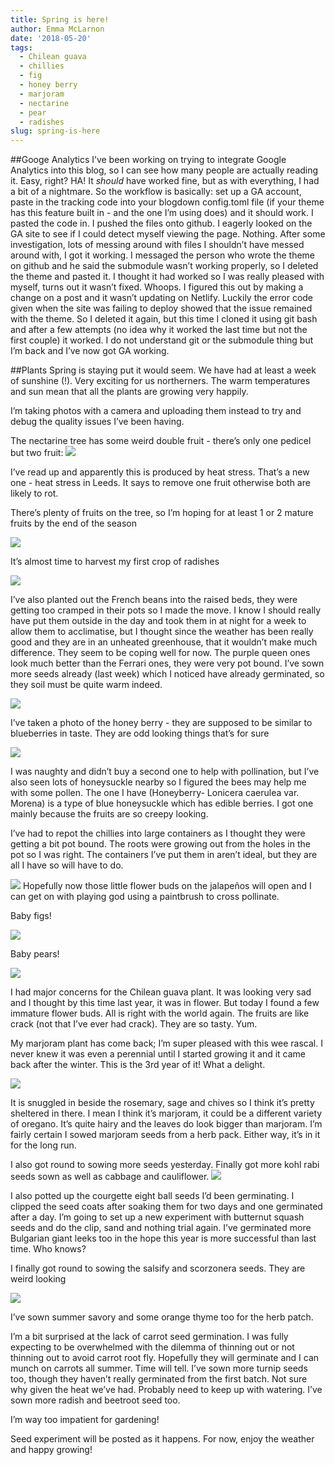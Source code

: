 ```yaml
---
title: Spring is here!
author: Emma McLarnon
date: '2018-05-20'
tags:
  - Chilean guava
  - chillies
  - fig
  - honey berry
  - marjoram
  - nectarine
  - pear
  - radishes
slug: spring-is-here
---
```


##Googe Analytics
I've been working on trying to integrate Google Analytics into this blog, so I can see how many people are actually reading it.  Easy, right?  HA!  It *should* have worked fine, but as with everything, I had a bit of a nightmare.  So the workflow is basically: set up a GA account, paste in the tracking code into your blogdown config.toml file (if your theme has this feature built in - and the one I'm using does) and it should work. I pasted the code in.  I pushed the files onto github.  I eagerly looked on the GA site to see if I could detect myself viewing the page.  Nothing. After some investigation, lots of messing around with files I shouldn't have messed around with, I got it working.  I messaged the person who wrote the theme on github and he said the submodule wasn't working properly, so I deleted the theme and pasted it.  I thought it had worked so I was really pleased with myself, turns out it wasn't fixed. Whoops.  I figured this out by making a change on a post and it wasn't updating on Netlify.  Luckily the error code given when the site was failing to deploy showed that the issue remained with the theme.  So I deleted it again, but this time I cloned it using git bash and after a few attempts (no idea why it worked the last time but not the first couple) it worked.  I do not understand git or the submodule thing but I'm back and I've now got GA working.

##Plants
Spring is staying put it would seem.  We have had at least a week of sunshine (!).  Very exciting for us northerners.  The warm temperatures and sun mean that all the plants are growing very happily.  

I'm taking photos with a camera and uploading them instead to try and debug the quality issues I've been having.  

The nectarine tree has some weird double fruit - there's only one pedicel but two fruit:
![](/images/nec2_20_05_18.JPG)

I've read up and apparently this is produced by heat stress.  That's a new one - heat stress in Leeds. It says to remove one fruit otherwise both are likely to rot. 

There's plenty of fruits on the tree, so I'm hoping for at least 1 or 2 mature fruits by the end of the season

![](/images/nec3_20_05_18.JPG)

It's almost time to harvest my first crop of radishes

![](/images/radish2_20_05_18.JPG)

I've also planted out the French beans into the raised beds, they were getting too cramped in their pots so I made the move.  I know I should really have put them outside in the day and took them in at night for a week to allow them to acclimatise, but I thought since the weather has been really good and they are in an unheated greenhouse, that it wouldn't make much difference.
They seem to be coping well for now.  The purple queen ones look much better than the Ferrari ones, they were very pot bound.  I've sown more seeds already (last week) which I noticed have already germinated, so they soil must be quite warm indeed.

![](/images/radish_20_05_18.JPG)

  I've taken a photo of the honey berry - they are supposed to be similar to blueberries in taste.  They are odd looking things that's for sure

![](/images/honey2.JPG)

I was naughty and didn't buy a second one to help with pollination, but I've also seen lots of honeysuckle nearby so I figured the bees may help me with some pollen.  The one I have (Honeyberry- Lonicera caerulea var. Morena) is a type of blue honeysuckle which has edible berries.  I got one mainly because the fruits are so creepy looking.

I've had to repot the chillies into large containers as I thought they were getting a bit pot bound.  The roots were growing out from the holes in the pot so I was right.  The containers I've put them in aren't ideal, but they are all I have so will have to do.  

![](/images/chillis_20_05_18.JPG)
Hopefully now those little flower buds on the jalapeños will open and I can get on with playing god using a paintbrush to cross pollinate.


Baby figs!



![](/images/fig2_20_05_18.JPG)

Baby pears!



![](/images/pear_20_05_18.JPG)

I had major concerns for the Chilean guava plant.  It was looking very sad and I thought by this time last year, it was in flower.  But today I found a few immature flower buds.  All is right with the world again.  The fruits are like crack (not that I've ever had crack).  They are so tasty.  Yum. 

My marjoram plant has come back; I'm super pleased with this wee rascal.  I never knew it was even a perennial until I started growing it and it came back after the winter.  This is the 3rd year of it!  What a delight.  

![](/images/marj_20_05_18.JPG)

It is snuggled in beside the rosemary, sage and chives so I think it's pretty sheltered in there. I mean I think it's marjoram, it could be a different variety of oregano.  It's quite hairy and the leaves do look bigger than marjoram.  I'm fairly certain I sowed marjoram seeds from a herb pack.  Either way, it's in it for the long run. 


I also got round to sowing more seeds yesterday.  Finally got more kohl rabi seeds sown as well as cabbage and cauliflower.
![](/images/me.jpg)


I also potted up the courgette eight ball seeds I'd been germinating.  I clipped the seed coats after soaking them for two days and one germinated after a day.  I'm going to set up a new experiment with butternut squash seeds and do the clip, sand and nothing trial again.  I've germinated more Bulgarian giant leeks too in the hope this year is more successful than last time.  Who knows? 

I finally got round to sowing the salsify and scorzonera seeds.  They are weird looking

![](/images/salsify.jpg)

I've sown summer savory and some orange thyme too for the herb patch.  

I'm a bit surprised at the lack of carrot seed germination.  I was fully expecting to be overwhelmed with the dilemma of thinning out or not thinning out to avoid carrot root fly.  Hopefully they will germinate and I can munch on carrots all summer.  Time will tell.  I've sown more turnip seeds too, though they haven't really germinated from the first batch.  Not sure why given the heat we've had.  Probably need to keep up with watering.  I've sown more radish and beetroot seed too.

I'm way too impatient for gardening!

Seed experiment will be posted as it happens.  For now, enjoy the weather and happy growing!
